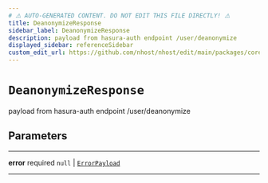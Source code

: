 ```yaml
---
# ⚠️ AUTO-GENERATED CONTENT. DO NOT EDIT THIS FILE DIRECTLY! ⚠️
title: DeanonymizeResponse
sidebar_label: DeanonymizeResponse
description: payload from hasura-auth endpoint /user/deanonymize
displayed_sidebar: referenceSidebar
custom_edit_url: https://github.com/nhost/nhost/edit/main/packages/core/src/types.ts#L261
---
```


# `DeanonymizeResponse`

payload from hasura-auth endpoint /user/deanonymize

## Parameters

---

**<span className="parameter-name">error</span>** <span className="optional-status">required</span> `null` | [`ErrorPayload`](/reference/docgen/javascript/auth/types/error-payload)

---
